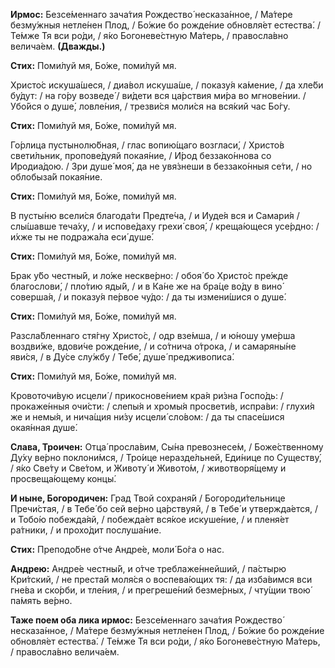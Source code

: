 **Ирмос:** Безсе́меннаго зача́тия Рождество́ несказа́нное, / Ма́тере безму́жныя нетле́нен Плод, / Бо́жие бо рожде́ние обновля́ет естества́. / Те́мже Тя вси ро́ди, / я́ко Богоневе́стную Ма́терь, / правосла́вно велича́ем. **(Дважды.)**

**Стих:** Поми́луй мя, Бо́же, поми́луй мя.

Христо́с искуша́шеся, / диа́вол искуша́ше, / показу́я ка́мение, / да хле́би бу́дут: / на го́ру возведе́ / ви́дети вся ца́рствия ми́ра во мгнове́нии. / Убо́йся о душе́, ловле́ния, / трезви́ся моли́ся на вся́кий час Бо́гу.

**Стих:** Поми́луй мя, Бо́же, поми́луй мя.

Го́рлица пустынолю́бная, / глас вопию́щаго возгласи́, / Христо́в свети́льник, пропове́дуяй покая́ние, / И́род беззако́ннова со Иродиа́дою. / Зри душе́ моя́, да не увя́знеши в беззако́нныя се́ти, / но облобыза́й покая́ние.

**Стих:** Поми́луй мя, Бо́же, поми́луй мя.

В пусты́ню всели́ся благода́ти Предте́ча, / и Иуде́я вся и Самари́я / слы́шавше теча́ху, / и испове́даху грехи́ своя́, / креща́ющеся усе́рдно: / и́хже ты не подража́ла еси́ душе́.

**Стих:** Поми́луй мя, Бо́же, поми́луй мя.

Брак у́бо честны́й, и ло́же нескве́рно: / обоя́ бо Христо́с пре́жде благослови́, / пло́тию яды́й, / и в Ка́не же на бра́це во́ду в вино́ соверша́я, / и показу́я пе́рвое чу́до: / да ты измени́шися о душе́.

**Стих:** Поми́луй мя, Бо́же, поми́луй мя.

Разсла́бленнаго стя́гну Христо́с, / одр взе́мша, / и ю́ношу уме́рша воздви́же, вдови́че рожде́ние, / и со́тнича о́трока, / и самаряны́не яви́ся, / в Ду́се слу́жбу / Тебе́, душе́ предживописа́.

**Стих:** Поми́луй мя, Бо́же, поми́луй мя.

Кровоточи́вую исцели́ / прикоснове́нием кра́я ри́зна Госпо́дь: / прокаже́нныя очи́сти: / слепы́я и хромы́я просвети́в, испра́ви: / глухи́я же и немы́я, и нича́щия ни́зу исцели́ сло́вом: / да ты спасе́шися окая́нная душе́.

**Слава, Троичен:** Отца́ просла́вим, Сы́на превознесе́м, / Боже́ственному Ду́ху ве́рно поклони́мся, / Тро́ице неразде́льней, Еди́нице по Существу́, / я́ко Све́ту и Све́том, и Животу́ и Живото́м, / животворя́щему и просвеща́ющему концы́.

**И ныне, Богородичен:** Град Твой сохраня́й / Богороди́тельнице Пречи́стая, / в Тебе́ бо сей ве́рно ца́рствуяй, / в Тебе́ и утвержда́ется, / и Тобо́ю побежда́яй, / побежда́ет вся́кое искуше́ние, / и пленя́ет ра́тники, / и прохо́дит послуша́ние.

**Стих:** Преподо́бне о́тче Андре́е, моли́ Бо́га о нас.

**Андрею:** Андре́е честны́й, и о́тче треблаже́ннейший, / па́стырю Кри́тский, / не преста́й моля́ся о воспева́ющих тя: / да изба́вимся вси гне́ва и ско́рби, и тле́ния, / и прегреше́ний безме́рных, / чту́щии твою́ па́мять ве́рно.

**Таже поем оба лика ирмос:** Безсе́меннаго зача́тия Рождество́ несказа́нное, / Ма́тере безму́жныя нетле́нен Плод, / Бо́жие бо рожде́ние обновля́ет естества́. / Те́мже Тя вси ро́ди, / я́ко Богоневе́стную Ма́терь, / правосла́вно велича́ем.
